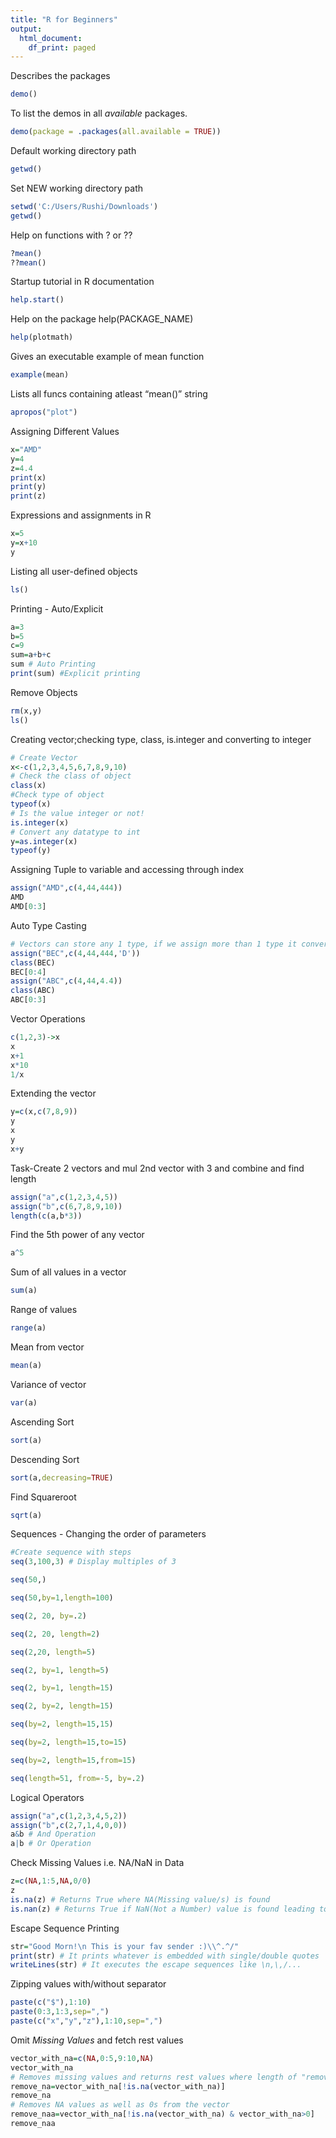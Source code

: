 ```yaml
---
title: "R for Beginners"
output:
  html_document:
    df_print: paged
---
```


Describes the packages

```r
demo()
```

To list the demos in all *available* packages.

```r
demo(package = .packages(all.available = TRUE))
```

Default working directory path

```r
getwd()
```

Set NEW working directory path

```r
setwd('C:/Users/Rushi/Downloads')
getwd()
```

Help on functions with ? or ?? 

```r
?mean()
??mean()
```

Startup tutorial in R documentation

```r
help.start()
```

Help on the package help(PACKAGE_NAME)

```r
help(plotmath)
```

Gives an executable example of mean function

```r
example(mean)
```

Lists all funcs containing atleast "mean()" string

```r
apropos("plot")
```

Assigning Different Values

```r
x="AMD"
y=4
z=4.4
print(x)
print(y)
print(z)
```

Expressions and assignments in R

```r
x=5
y=x+10
y
```

Listing all user-defined objects

```r
ls()
```

Printing - Auto/Explicit

```r
a=3
b=5
c=9
sum=a+b+c
sum # Auto Printing
print(sum) #Explicit printing
```

Remove Objects

```r
rm(x,y)
ls()
```

Creating vector;checking type, class, is.integer and converting to integer

```r
# Create Vector
x<-c(1,2,3,4,5,6,7,8,9,10)
# Check the class of object
class(x)
#Check type of object
typeof(x)
# Is the value integer or not!
is.integer(x)
# Convert any datatype to int
y=as.integer(x)
typeof(y)
```

Assigning Tuple to variable and accessing through index

```r
assign("AMD",c(4,44,444))
AMD
AMD[0:3]
```

Auto Type Casting

```r
# Vectors can store any 1 type, if we assign more than 1 type it converts to higher type
assign("BEC",c(4,44,444,'D'))
class(BEC)
BEC[0:4]
assign("ABC",c(4,44,4.4))
class(ABC)
ABC[0:3]
```

Vector Operations

```r
c(1,2,3)->x
x
x+1
x*10
1/x
```

Extending the vector

```r
y=c(x,c(7,8,9))
y
x
y
x+y
```

Task-Create 2 vectors and mul 2nd vector with 3 and combine and find length

```r
assign("a",c(1,2,3,4,5))
assign("b",c(6,7,8,9,10))
length(c(a,b*3))
```

Find the 5th power of any vector

```r
a^5
```

Sum of all values in a vector

```r
sum(a)
```

Range of values

```r
range(a)
```

Mean from vector

```r
mean(a)
```

Variance of vector

```r
var(a)
```

Ascending Sort

```r
sort(a)
```

Descending Sort

```r
sort(a,decreasing=TRUE)
```

Find Squareroot

```r
sqrt(a)
```

Sequences - Changing the order of parameters

```r
#Create sequence with steps
seq(3,100,3) # Display multiples of 3
```

```r
seq(50,)
```
```r
seq(50,by=1,length=100)
```
```r
seq(2, 20, by=.2)
```
```r
seq(2, 20, length=2)
```
```r
seq(2,20, length=5) 
```
```r
seq(2, by=1, length=5)
```
```r
seq(2, by=1, length=15)
```
```r
seq(2, by=2, length=15)
```
```r
seq(by=2, length=15,15)
```
```r
seq(by=2, length=15,to=15) 
```
```r
seq(by=2, length=15,from=15)
```
```r
seq(length=51, from=-5, by=.2)
```

Logical Operators

```r
assign("a",c(1,2,3,4,5,2))
assign("b",c(2,7,1,4,0,0))
a&b # And Operation
a|b # Or Operation
```
Check Missing Values i.e. NA/NaN in Data

```r
z=c(NA,1:5,NA,0/0)
z
is.na(z) # Returns True where NA(Missing value/s) is found
is.nan(z) # Returns True if NaN(Not a Number) value is found leading to infinite answer
```
Escape Sequence Printing

```r
str="Good Morn!\n This is your fav sender :)\\^.^/"
print(str) # It prints whatever is embedded with single/double quotes
writeLines(str) # It executes the escape sequences like \n,\,/...
```
Zipping values with/without separator

```r
paste(c("$"),1:10)
paste(0:3,1:3,sep=",")
paste(c("x","y","z"),1:10,sep=",")
```
Omit *Missing Values* and fetch rest values

```r
vector_with_na=c(NA,0:5,9:10,NA)
vector_with_na
# Removes missing values and returns rest values where length of "remove_na"<="vector_with_na"
remove_na=vector_with_na[!is.na(vector_with_na)]
remove_na
# Removes NA values as well as 0s from the vector
remove_naa=vector_with_na[!is.na(vector_with_na) & vector_with_na>0]
remove_naa
```

